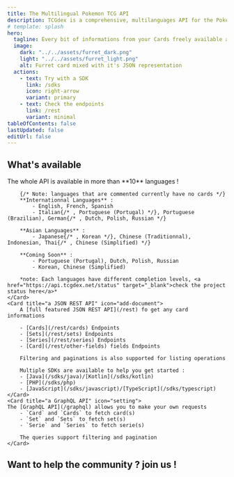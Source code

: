 ```yaml
---
title: The Multilingual Pokemon TCG API
description: TCGdex is a comprehensive, multilanguages API for the Pokémon TCG (trading card game), offering detailed information on card sets, individual cards, and related informations, the whole thing being available in 6 languages.
# template: splash
hero:
  tagline: Every bit of informations from your Cards freely available and open source !
  image:
    dark: "../../assets/furret_dark.png"
    light: "../../assets/furret_light.png"
    alt: Furret card mixed with it's JSON representation
  actions:
    - text: Try with a SDK
      link: /sdks
      icon: right-arrow
      variant: primary
    - text: Check the endpoints
      link: /rest
      variant: minimal
tableOfContents: false
lastUpdated: false
editUrl: false
---
```



## What's available

<CardGrid stagger>
	<Card title="10 languages and counting" icon="heart">
		The whole API is available in more than **10** languages !

		{/* Note: languages that are commented currently have no cards */}
		**Internationnal Languages** :
			- English, French, Spanish
			- Italian{/* , Portuguese (Portugal) */}, Portuguese (Brazilian), German{/* , Dutch, Polish, Russian */}

		**Asian Languages** :
			- Japanese{/* , Korean */}, Chinese (Traditionnal), Indonesian, Thai{/* , Chinese (Simplified) */}

		**Coming Soon** :
			- Portuguese (Portugal), Dutch, Polish, Russian
			- Korean, Chinese (Simplified)

		*note: Each languages have different completion levels, <a href="https://api.tcgdex.net/status" target="_blank">check the project status here</a>*
	</Card>
	<Card title="a JSON REST API" icon="add-document">
		A [full featured JSON REST API](/rest) fo get any card informations

		- [Cards](/rest/cards) Endpoints
		- [Sets](/rest/sets) Endpoints
		- [Series](/rest/series) Endpoints
		- [Card](/rest/other-fields) fields Endpoints

		Filtering and paginations is also supported for listing operations

		Multiple SDKs are available to help you get started :
		- [Java](/sdks/java)/[Kotlin](/sdks/kotlin)
		- [PHP](/sdks/php)
		- [JavaScript](/sdks/javascript)/[TypeScript](/sdks/typescript)
	</Card>
	<Card title="a GraphQL API" icon="setting">
	The [GraphQL API](/graphql) allows you to make your own requests
		- `Card` and `Cards` to fetch card(s)
		- `Set` and `Sets` to fetch set(s)
		- `Serie` and `Series` to fetch serie(s)

		The queries support filtering and pagination
	</Card>
</CardGrid>

## Want to help the community ? join us !

<CardGrid>
	<LinkCard target="_blank" href="https://discord.gg/NehYTAhsZE" title="Join our Discord" description="Discord is our main way of communication between the community members" />
	<LinkCard target="_blank" href="https://github.com/tcgdex/cards-database" title="Star the repository !" description="Help our repository go to the moon by staring it on Github" />
	<LinkCard target="_blank" href="https://github.com/tcgdex/cards-database" title="Contribute" description="Contributing will help you cand other community members" />
	<LinkCard target="_blank" href="https://github.com/sponsors/tcgdex" title="Sponsor the project" description="The API is costly to run, plus you get some payback on your investment :D" />
</CardGrid>
